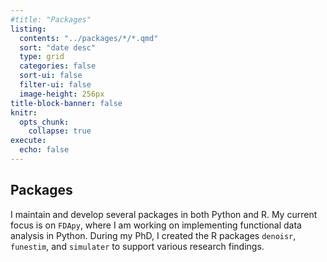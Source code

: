 ```yaml
---
#title: "Packages"
listing:
  contents: "../packages/*/*.qmd"
  sort: "date desc"
  type: grid
  categories: false
  sort-ui: false
  filter-ui: false
  image-height: 256px
title-block-banner: false
knitr:
  opts_chunk: 
    collapse: true
execute: 
  echo: false
---
```


## Packages

I maintain and develop several packages in both Python and R. My current focus is on `FDApy`, where I am working on implementing functional data analysis in Python. During my PhD, I created the R packages `denoisr`, `funestim`, and `simulater` to support various research findings.

<br>